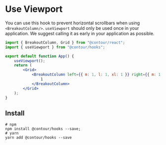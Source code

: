 
<Meta title="Docs/Hooks/Use Viewport" />

# Use Viewport

You can use this hook to prevent horizontal scrollbars when using `<BreakoutColumn/>`.
`useViewport` should only be used once in your application. We suggest calling it as early in your
application as possible.

```jsx
import { BreakoutColumn, Grid } from "@contour/react";
import { useViewport } from "@contour/hooks";

export default function App() {
	useViewport();
	return (
		<Grid>
			<BreakoutColumn left={{ m: 1, l: 1, xl: 1 }} right={{ m: 1, l: 1, xl: 1 }}>
				1
			</BreakoutColumn>
		</Grid>
	);
}
```

<Example />

## Install

```shell
# npm
npm install @contour/hooks --save;
# yarn
yarn add @contour/hooks --save
```
